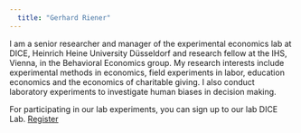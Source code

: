 ```yaml
---
  title: "Gerhard Riener"
---
```


I am a senior researcher and manager of the experimental economics lab at DICE, Heinrich Heine University Düsseldorf and research fellow at the IHS, Vienna, in the Behavioral Economics group. My research interests include experimental methods in economics, field experiments in labor, education economics and the economics of charitable giving. I also conduct laboratory experiments to investigate human biases in decision making.

For participating in our lab experiments, you can sign up to our lab DICE Lab. [Register](https://www.dice.hhu.de/forschung-dice/dicelab)

[Mastodon verification](https://econtwitter.net/@gerhardriener){rel="me" style="display: none;"}
